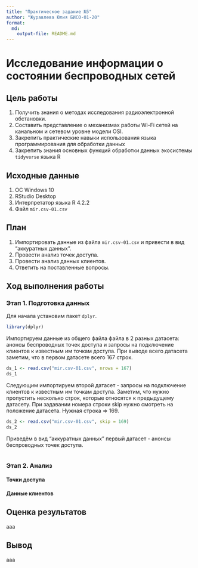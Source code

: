 ```yaml
---
title: "Практическое задание №5"
author: "Журавлева Юлия БИСО-01-20"
format: 
  md:
    output-file: README.md
---
```

# Исследование информации о состоянии беспроводных сетей

## Цель работы

1. Получить знания о методах исследования радиоэлектронной обстановки.
2. Составить представление о механизмах работы Wi-Fi сетей на канальном и сетевом уровне модели OSI.
3. Закрепить практические навыки использования языка программирования для обработки данных
4. Закрепить знания основных функций обработки данных экосистемы `tidyverse` языка R

## Исходные данные

1.  ОС Windows 10
2.  RStudio Desktop
3.  Интерпретатор языка R 4.2.2
4.  Файл `mir.csv-01.csv`

## План

1. Импортировать данные из файла `mir.csv-01.csv` и привести в вид "аккуратных данных".
2. Провести анализ точек доступа.
3. Провести анализ данных клиентов.
4. Ответить на поставленные вопросы.

## Ход выполнения работы

### Этап 1. Подготовка данных

Для начала установим пакет `dplyr`.

```r
library(dplyr)
```

Импортируем данные из общего файла файла в 2 разных датасета: анонсы беспроводных точек доступа и запросы на подключение клиентов к известным им точкам доступа. При выводе всего датасета заметим, что в первом датасете всего 167 строк. 

```r
ds_1 <- read.csv("mir.csv-01.csv", nrows = 167)
ds_1 
```

Следующим импортируем второй датасет - запросы на подключение клиентов к известным им точкам доступа. Заметим, что нужно пропустить несколько строк, которые относятся к предыдущему датасету. При задавании номера строки skip нужно смотреть на положение датасета. Нужная строка => 169.

```r
ds_2 <- read.csv("mir.csv-01.csv", skip = 169)
ds_2 
```






Приведём в вид "аккуратных данных" первый датасет - анонсы беспроводных точек доступа. 

```r

```



### Этап 2. Анализ

#### Точки доступа


#### Данные клиентов



## Оценка результатов

ааа

## Вывод

ааа